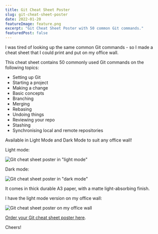 ```yaml
---
title: Git Cheat Sheet Poster
slug: git-cheat-sheet-poster
date: 2022-01-20
featureImage: feature.png
excerpt: "Git Cheat Sheet Poster with 50 common Git commands."
featuredPost: false
---
```


I was tired of looking up the same common Git commands - so I made a cheat sheet that I could print and put on my office wall.

This cheat sheet contains 50 commonly used Git commands on the following topics:

- Setting up Git
- Starting a project
- Making a change
- Basic concepts
- Branching
- Merging
- Rebasing
- Undoing things
- Reviewing your repo
- Stashing
- Synchronising local and remote repositories

Available in Light Mode and Dark Mode to suit any office wall!

Light mode:

![Git cheat sheet poster in "light mode"](light_mode.png)

Dark mode:

![Git cheat sheet poster in "dark mode"](dark_mode.png)

It comes in thick durable A3 paper, with a matte light-absorbing finish.

I have the light mode version on my office wall:

![Git cheat sheet poster on my office wall](office_wall.jpg)

[Order your Git cheat sheet poster here](https://doabledanny.gumroad.com/l/git-cheat-sheet-poster).

Cheers!
